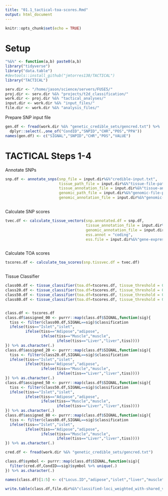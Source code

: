 ```yaml
---
title: "01.1_tactical-toa-scores.Rmd"
output: html_document
---
```


```r
knitr::opts_chunk$set(echo = TRUE)
```

# Setup

```r

"%&%" <- function(a,b) paste0(a,b)
library("tidyverse")
library("data.table")
#devtools::install_github("jmtorres138/TACTICAL")
library("TACTICAL")

serv.dir <- "/home/jason/science/servers/FUSE5/"
proj.dir <- serv.dir %&% "projects/t2d_classification/"
work.dir <- proj.dir %&% "tactical_analyses/"
input.dir <- work.dir %&% "input_files/"
file.dir <- work.dir %&% "analysis_files/"

```

Prepare SNP input file 

```r

gen.df <- fread(work.dir %&% "genetic_credible_sets/gencred.txt") %>% 
  dplyr::select(.,one_of("CondID","SNPID","CHR","POS","PPA"))
names(gen.df) <- c("SIGNAL","SNPID","CHR","POS","VALUE")

```


# TACTICAL Steps 1-4 


Annotate SNPs 

```r

snp.df <- annotate_snps(snp_file = input.dir%&%"credible-input.txt", 
                        tissue_path_file = input.dir%&%"tissue-file-paths.txt",
                        tissue_annotation_file = input.dir%&%"tissue-annotations.txt", 
                        genomic_path_file = input.dir%&%"genomic-file-paths.txt",
                        genomic_annotation_file = input.dir%&%"genomic-annotations.txt")
```


```r


```


Calculate SNP scores 

```r
tvec.df <- calculate_tissue_vectors(snp.annotated.df = snp.df,
                                    tissue_annotation_file = input.dir%&%"tissue-annotations.txt", 
                                    genomic_annotation_file = input.dir%&%"genomic-annotations.txt",
                                    ess.annot = "coding",
                                    ess.file = input.dir%&%"gene-expression-specificity-scores_v2.txt")
```

```r


```

Calculate TOA scores 

```r

tscores.df <- calculate_toa_scores(snp.tissvec.df = tvec.df)

```


```r


```



Tissue Classifier  

```r

class00.df <- tissue_classifier(toa.df=tscores.df, tissue_threshold = 0.0, shared_threshold = 0.1)
class20.df <- tissue_classifier(toa.df=tscores.df, tissue_threshold = 0.2, shared_threshold = 0.1)
class50.df <- tissue_classifier(toa.df=tscores.df, tissue_threshold = 0.5, shared_threshold = 0.1)
class80.df <- tissue_classifier(toa.df=tscores.df, tissue_threshold = 0.8, shared_threshold = 0.1)

```


```r



```


```r

class.df <- tscores.df
class.df$assigned_00 <- purrr::map(class.df$SIGNAL,function(sig){
  tiss <- filter(class00.df,SIGNAL==sig)$classification 
  ifelse(tiss=="Islet","islet",
         ifelse(tiss=="Adipose","adipose",
                ifelse(tiss=="Muscle","muscle",
                       ifelse(tiss=="Liver","liver",tiss))))
}) %>% as.character(.) 
class.df$assigned_20 <- purrr::map(class.df$SIGNAL,function(sig){
  tiss <- filter(class20.df,SIGNAL==sig)$classification 
  ifelse(tiss=="Islet","islet",
         ifelse(tiss=="Adipose","adipose",
                ifelse(tiss=="Muscle","muscle",
                       ifelse(tiss=="Liver","liver",tiss))))
}) %>% as.character(.) 
class.df$assigned_50 <- purrr::map(class.df$SIGNAL,function(sig){
  tiss <- filter(class50.df,SIGNAL==sig)$classification 
  ifelse(tiss=="Islet","islet",
         ifelse(tiss=="Adipose","adipose",
                ifelse(tiss=="Muscle","muscle",
                       ifelse(tiss=="Liver","liver",tiss))))
}) %>% as.character(.) 
class.df$assigned_80 <- purrr::map(class.df$SIGNAL,function(sig){
  tiss <- filter(class80.df,SIGNAL==sig)$classification 
  ifelse(tiss=="Islet","islet",
         ifelse(tiss=="Adipose","adipose",
                ifelse(tiss=="Muscle","muscle",
                       ifelse(tiss=="Liver","liver",tiss))))
}) %>% as.character(.) 

cred.df <- fread(work.dir %&% "genetic_credible_sets/gencred.txt") 

class.df$symbol <- purrr::map(class.df$SIGNAL,function(sig){
  filter(cred.df,CondID==sig)$symbol %>% unique(.)
}) %>% as.character(.)

names(class.df)[1:5] <- c("Locus.ID","adipose","islet","liver","muscle")

```


```r

write.table(class.df,file.dir%&%"classified-loci_weighted_with-shared_v2.txt",sep="\t",quote=F,row.names=F)

```



